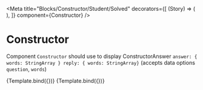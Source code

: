 
<Meta
  title="Blocks/Constructor/Student/Solved"
  decorators={[
    (Story) => (
      <LearnContextDecorator>
        <Story />
      </LearnContextDecorator>
    ),
  ]}
  component={Constructor}
/>

# Constructor

Component `Constructor` should use to display ConstructorAnswer `answer: { words: StringArray } reply: { words: StringArray}` (accepts data options `question`, `words`)


<Canvas>
  <Story
    name="Correct"
    args={{
      answer: {
        words: ['a', 'b', 'c', 'd', 'e', 'f'],
      },
      reply: {
        words: ['a', 'b', 'c', 'd', 'e', 'f'],
      },
      content: {
        data: {
          question: 'Дизайн должен быть в порядке.',
          words: ['a', 'c', 'd', 'b', 'e', 'f'],
        },
      },
      isSolved: true,
      blockId: 'Test id',
      revision: 'Test revision',
    }}
  >
    {Template.bind({})}
  </Story>
  <Story
    name="Wrong"
    args={{
      answer: {
        words: ['a', 'b', 'c', 'd', 'e', 'f'],
      },
      reply: {
        words: ['a', 'b', 'c'],
      },
      content: {
        data: {
          question: 'Дизайн должен быть в порядке.',
          words: ['a', 'c', 'd', 'b', 'e', 'f'],
        },
      },
      isSolved: true,
      blockId: 'Test id',
      revision: 'Test revision',
    }}
  >
    {Template.bind({})}
  </Story>
</Canvas>
